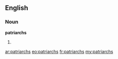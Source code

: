 ==English==

===Noun===
'''patriarchs'''

# {{plural of|[[patriarch]]}}

[[ar:patriarchs]]
[[eo:patriarchs]]
[[fr:patriarchs]]
[[my:patriarchs]]